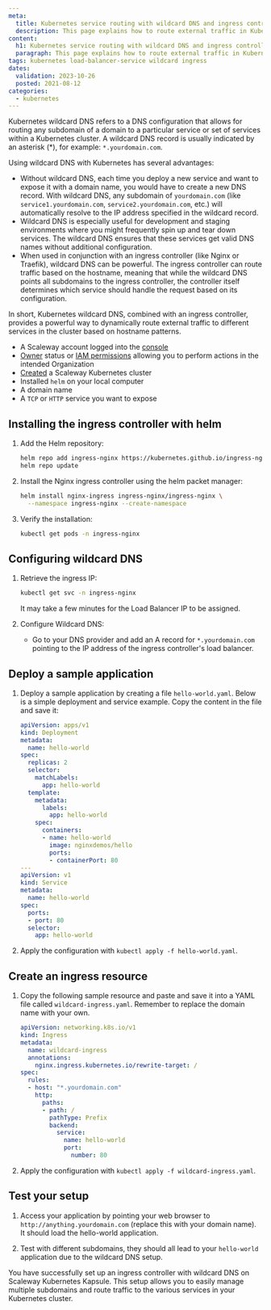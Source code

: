 ```yaml
---
meta:
  title: Kubernetes service routing with wildcard DNS and ingress controller
  description: This page explains how to route external traffic in Kubernetes using wildcard DNS and ingress controller
content:
  h1: Kubernetes service routing with wildcard DNS and ingress controller
  paragraph: This page explains how to route external traffic in Kubernetes using wildcard DNS and ingress controller
tags: kubernetes load-balancer-service wildcard ingress
dates:
  validation: 2023-10-26
  posted: 2021-08-12
categories:
  - kubernetes
---
```


Kubernetes wildcard DNS refers to a DNS configuration that allows for routing any subdomain of a domain to a particular service or set of services within a Kubernetes cluster. A wildcard DNS record is usually indicated by an asterisk (*), for example: `*.yourdomain.com`.

Using wildcard DNS with Kubernetes has several advantages:

- Without wildcard DNS, each time you deploy a new service and want to expose it with a domain name, you would have to create a new DNS record. With wildcard DNS, any subdomain of `yourdomain.com` (like `service1.yourdomain.com`, `service2.yourdomain.com`, etc.) will automatically resolve to the IP address specified in the wildcard record.
- Wildcard DNS is especially useful for development and staging environments where you might frequently spin up and tear down services. The wildcard DNS ensures that these services get valid DNS names without additional configuration.
- When used in conjunction with an ingress controller (like Nginx or Traefik), wildcard DNS can be powerful. The ingress controller can route traffic based on the hostname, meaning that while the wildcard DNS points all subdomains to the ingress controller, the controller itself determines which service should handle the request based on its configuration.

In short, Kubernetes wildcard DNS, combined with an ingress controller, provides a powerful way to dynamically route external traffic to different services in the cluster based on hostname patterns.

<Macro id="requirements" />

- A Scaleway account logged into the [console](https://console.scaleway.com)
- [Owner](/identity-and-access-management/iam/concepts/#owner) status or [IAM permissions](/identity-and-access-management/iam/concepts/#permission) allowing you to perform actions in the intended Organization
- [Created](/containers/kubernetes/how-to/create-cluster/) a Scaleway Kubernetes cluster
- Installed `helm` on your local computer
- A domain name
- A `TCP` or `HTTP` service you want to expose

## Installing the ingress controller with helm

1. Add the Helm repository:
   ```bash
   helm repo add ingress-nginx https://kubernetes.github.io/ingress-nginx
   helm repo update
   ```

2. Install the Nginx ingress controller using the helm packet manager:
   ```bash
   helm install nginx-ingress ingress-nginx/ingress-nginx \
     --namespace ingress-nginx --create-namespace
   ```

3. Verify the installation:
   ```bash
   kubectl get pods -n ingress-nginx
   ```

## Configuring wildcard DNS

1. Retrieve the ingress IP:
   ```bash
   kubectl get svc -n ingress-nginx
   ```
   <Message type="note">
      It may take a few minutes for the Load Balancer IP to be assigned.
   </Message>

2. Configure Wildcard DNS:
   - Go to your DNS provider and add an A record for `*.yourdomain.com` pointing to the IP address of the ingress controller's load balancer.

## Deploy a sample application

1. Deploy a sample application by creating a file `hello-world.yaml`. Below is a simple deployment and service example. Copy the content in the file and save it:
     ```yaml
     apiVersion: apps/v1
     kind: Deployment
     metadata:
       name: hello-world
     spec:
       replicas: 2
       selector:
         matchLabels:
           app: hello-world
       template:
         metadata:
           labels:
             app: hello-world
         spec:
           containers:
           - name: hello-world
             image: nginxdemos/hello
             ports:
             - containerPort: 80
     ---
     apiVersion: v1
     kind: Service
     metadata:
       name: hello-world
     spec:
       ports:
       - port: 80
       selector:
         app: hello-world
     ```

2. Apply the configuration with `kubectl apply -f hello-world.yaml`.

## Create an ingress resource

1. Copy the following sample resource and paste and save it into a YAML file called `wildcard-ingress.yaml`. Remember to replace the domain name with your own.
     ```yaml
     apiVersion: networking.k8s.io/v1
     kind: Ingress
     metadata:
       name: wildcard-ingress
       annotations:
         nginx.ingress.kubernetes.io/rewrite-target: /
     spec:
       rules:
       - host: "*.yourdomain.com"
         http:
           paths:
           - path: /
             pathType: Prefix
             backend:
               service:
                 name: hello-world
                 port:
                   number: 80
     ```

2. Apply the configuration with `kubectl apply -f wildcard-ingress.yaml`.

## Test your setup

1. Access your application by pointing your web browser to `http://anything.yourdomain.com` (replace this with your domain name). It should load the hello-world application.

2. Test with different subdomains, they should all lead to your `hello-world` application due to the wildcard DNS setup.

You have successfully set up an ingress controller with wildcard DNS on Scaleway Kubernetes Kapsule. This setup allows you to easily manage multiple subdomains and route traffic to the various services in your Kubernetes cluster.